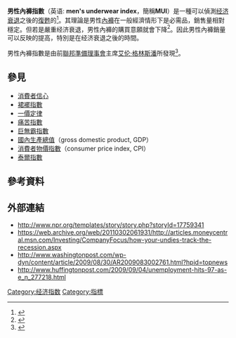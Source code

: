 '''男性內褲指數'''（英语: '''men's underwear index'''，簡稱'''MUI'''）是一種可以偵測[[经济衰退|经济衰退]]之後的[[經濟復甦|復甦]]的{{link-en|經濟指數|Index (economics)}}<ref>{{Cite web |url=http://bschool.hexun.com/2014-09-24/168752040.html |title=十大另类经济指标 |access-date=2014-09-25 |archive-url=https://web.archive.org/web/20160304131724/http://bschool.hexun.com/2014-09-24/168752040.html |archive-date=2016-03-04 |dead-url=yes }}</REF>。其理論是男性[[內褲|內褲]]在一般經濟情形下是必需品，銷售量相對穩定。但若是嚴重经济衰退，男性內褲的購買意願就會下降<ref>{{cite news|last=Mui|first=Ylan Q.|title=Blue Chip, White Cotton: What Underwear Says About the Economy|url=http://www.washingtonpost.com/wp-dyn/content/article/2009/08/30/AR2009083002761.html|accessdate=1 February 2011|newspaper=The Washington Post|date=31 August 2009|archive-date=2014-07-19|archive-url=https://web.archive.org/web/20140719132556/http://www.washingtonpost.com/wp-dyn/content/article/2009/08/30/AR2009083002761.html|dead-url=no}}</ref>。因此男性內褲銷量可以反映{{link-en|可自由支配開支|Discretionary spending}}的提高，特別是在经济衰退之後的時間。

男性內褲指數是由前[[聯邦準備理事會|聯邦準備理事會]]主席[[艾伦·格林斯潘|艾伦·格林斯潘]]所發現<ref>{{cite news|last=Brush|first=Michael|title=How your undies track the recession|url=http://articles.moneycentral.msn.com/Investing/CompanyFocus/how-your-undies-track-the-recession.aspx|accessdate=1 February 2011|newspaper=MSN Money|archive-url=https://web.archive.org/web/20110302061931/http://articles.moneycentral.msn.com/Investing/CompanyFocus/how-your-undies-track-the-recession.aspx|archive-date=2011-03-02|dead-url=yes}}</ref>。

== 參見 ==
* [[消費者信心|消費者信心]]
* [[裙襬指數|裙襬指數]]
* [[一價定律|一價定律]]
* [[痛苦指數|痛苦指數]]
* [[巨無霸指數|巨無霸指數]]
* [[國內生產總值|國內生產總值]]（gross domestic product, GDP）
* [[消費者物價指數|消費者物價指數]]（consumer price index, CPI）
* [[泰爾指數|泰爾指數]]

==參考資料==
{{reflist}}

==外部連結==
*http://www.npr.org/templates/story/story.php?storyId=17759341 {{Wayback|url=http://www.npr.org/templates/story/story.php?storyId=17759341 |date=20140924065810 }}
*https://web.archive.org/web/20110302061931/http://articles.moneycentral.msn.com/Investing/CompanyFocus/how-your-undies-track-the-recession.aspx
*http://www.washingtonpost.com/wp-dyn/content/article/2009/08/30/AR2009083002761.html?hpid=topnews {{Wayback|url=http://www.washingtonpost.com/wp-dyn/content/article/2009/08/30/AR2009083002761.html?hpid=topnews |date=20151129095337 }}
*http://www.huffingtonpost.com/2009/09/04/unemployment-hits-97-as-e_n_277218.html {{Wayback|url=http://www.huffingtonpost.com/2009/09/04/unemployment-hits-97-as-e_n_277218.html |date=20140928065308 }}

[[Category:经济指数|Category:经济指数]]
[[Category:指標|Category:指標]]

{{economics-stub}}